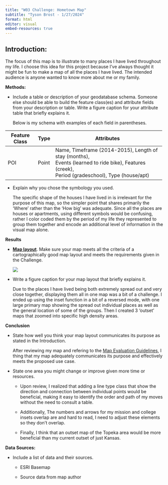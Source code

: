 ```yaml
---
title: "W03 Challenge: Hometown Map"
subtitle: "Tyson Brost - 1/27/2024"
format: html
editor: visual
embed-resources: true
---
```


## **Introduction:**

The focus of this map is to illustrate to many places I have lived throughout my life. I choose this idea for this project because I've always thought it might be fun to make a map of all the places I have lived. The intended audience is anyone wanted to know more about me or my family.

**Methods:**

-   Include a table or description of your geodatabase schema. Someone else should be able to build the feature class(es) and attribute fields from your description or table. Write a figure caption for your attribute table that briefly explains it.

    Below is my schema with examples of each field in parentheses.

+---------------+-------+---------------------------------------------------------+
| Feature Class | Type  | Attributes                                              |
+===============+=======+=========================================================+
| POI           | Point | Name, Timeframe (2014-2015), Length of stay (months), \ |
|               |       | Events (learned to ride bike), Features (creek), \      |
|               |       | Period (gradeschool), Type (house/apt)                  |
+---------------+-------+---------------------------------------------------------+

-   Explain why you chose the symbology you used.

    The specific shape of the houses I have lived in is irrelevant for the purpose of this map, so the simpler point that shares primarily the 'Where' rather than the 'How big' was adequate. Since all the places are houses or apartments, using different symbols would be confusing, rather I color coded them by the period of my life they represented to group them together and encode an additional level of information in the visual map alone.

**Results**

-   [**Map layout**]{.underline}. Make sure your map meets all the criteria of a cartographically good map layout and meets the requirements given in the Challenge. 

    ![](images/W3/Layout.jpg)

-   Write a figure caption for your map layout that briefly explains it. 

    Due to the places I have lived being both extremely spread out and very close together, displaying them all in one map was a bit of a challenge. I ended up using the inset function in a bit of a reversed mode, with one large primary map showing the spread out individual places as well as the general location of some of the groups. Then I created 3 'outset' maps that zoomed into specific high density areas.

**Conclusion**

-   State how well you think your map layout communicates its purpose as stated in the Introduction.

    After reviewing my map and refering to the [Map Evaluation Guidelines](http://downloads.esri.com/MappingCenter2007/arcGISResources/more/MapEvaluationGuidelines.pdf), I thing that my map adequately communicates its purpose and effectively meets the proposed use case.

-   State one area you might change or improve given more time or resources.

    -   Upon review, I realized that adding a line type class that show the direction and connection between individual points would be beneficial, making it easy to identify the order and path of my moves without the need to consult a table.

    -   Additionally, The numbers and arrows for my mission and college insets overlap are and hard to read, I need to adjust these elements so they don't overlap.

    -   Finally, I think that an outset map of the Topeka area would be more beneficial than my current outset of just Kansas.

**Data Sources:**

-   Include a list of data and their sources.

    -   ESRI Basemap

    -   Source data from map author
